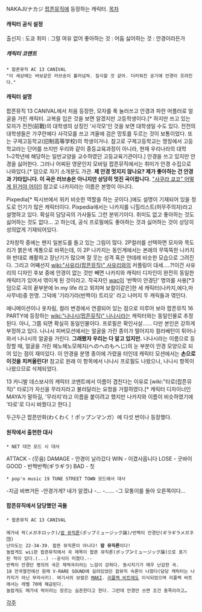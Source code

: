 NAKAJI/ナカジ
[[팝픈뮤직]]에 등장하는 캐릭터.
[[목차]]
==== 캐릭터 공식 설정 ====
출신지 : 도쿄
취미 : 그럴 여유 없어
좋아하는 것 : 어둠
싫어하는 것 : 안경이라든가

===== 캐릭터 코멘트 =====
 * 팝픈뮤직 AC 13 CANIVAL
 "이 세상에는 바보같은 러브송이 흘러넘쳐. 질식할 것 같아. 더러워진 공기에 안경이 흐려진다."

==== 캐릭터 설명 ====
팝픈뮤직 13 CANIVAL에서 처음 등장한, 모자를 푹 눌러쓰고 안경과 파란 머플러로 얼굴을 가린 캐릭터. 교복을 입은 것을 보면 알겠지만 고등학생이다.[* 하지만 쓰고 있는 모자가 전전(前戰)의 대학생의 상징인 '사각모'인 것을 보면 대학생일 수도 있다. 전전의 대학생들은 가쿠란에다 사각모를 쓰고 겨울에 검은 망토를 두르는 것이 보통이었다. 또는 구제고등학교(旧制高等学校)의 학생이거나. 참고로 구제고등학교는 명칭에서 고등학교라는 단어를 쓰지만 우리와 같이 중등교육과정이 아니라, 현재 우리나라의 대학 1~2학년에 해당하는 일반교양을 교수하였던 고등교육기관이다.] 안경을 쓰고 있지만 안경을 싫어한다. 그러나 어찌된 영문인지 모바일 팝픈뮤직에서는 취미가 안경 수집으로 나와있다.[* 덤으로 자기 소개문도 가관. '''제 안경 멋지지 않나요? 제가 좋아하는 건 안경과 기타입니다. 이 곡은 러브송은 아니지만 상당히 멋진 곡이랍니다.'''  [["사쿠라 쿄코" 어떻게 된거야 어이!]]] 참고로 나카지라는 이름은 본명이 아니다.

Pixpedia[* 픽시브에서 위키 비슷한 역할을 하는 곳이다.]에도 설명이 기재되어 있을 정도로 인기가 많은 캐릭터이다. Pixpedia에서는 나카지를 니힐리스트(허무주의자)라고 설명하고 있다. 확실히 담당곡의 가사들도 그런 분위기이다. 취미도 없고 좋아하는 것도 싫어하는 것도 없다… 고 하는데, 공식 프로필에도 좋아하는 것과 싫어하는 것이 상당히 성의없게 기재되어있다.

2차창작 중에는 왠지 일본도를 들고 있는 그림이 많다.
2P컬러를 선택하면 모자와 목도리가 붉은색 계통으로 바뀌는데, 이 2P 나카지는 동인계에서는 본래의 무뚝뚝한 나카지와 반대로 쾌활하고 장난기가 많으며 잘 웃는 성격 혹은 얀데레 비슷한 모습으로 그려진다.
그리고 어째선지 [[wiki:"사유리(팝픈뮤직)" 사유리]]와의 커플링이 대세.....?!이건 사유리의 디자인 후보 중에 안경이 없는 것만 빼면 나카지와 캐릭터 디자인이 완전히 동일한 캐릭터가 있어서 엮이게 된 것이라고.
작곡자인 [[wac]]이 '반짝이 안경단' 명의를 사용[*3 덤으로 곡의 끝부분에 In my life 라고 외치며 보컬이같은]한 세 캐릭터(나카지,에다,마사무네)중 한명.
그덕에 '기라기라(반짝이) 트리오' 라고 나머지 두 캐릭들과 엮인다.

애니메이션이나 옷차림, 컬러 변경에서 연결되어 있는 점으로 미루어 보아 팝픈뮤직 16 PARTY에 등장하는 [[wiki:"나나시(팝픈뮤직)" 나나시]]라는 캐릭터와는 동일인물로 추정된다. 아니, 그쯤 되면 확실히 동일인물이다. 프로필은 확인사살…… 다만 본인은 강하게 부정하고 있다. 나나시 피버모션에서는 얼굴을 가린 종이가 떨어지자 컬러배턴이 튀어나와서 나나시의 얼굴을 가린다. '''그래봤자 우리는 다 알고 있지만.'''
나나시라는 이름으로 등장할 때, 얼굴을 가린 헤노헤노모헤지(へのへのもへじ)의 눈 부분이 안경 모양으로 되어 있는 점이 재미있다. 이 안경을 분명 종이에 가렸을 터인데 캐릭터 모션에서는 '''손으로 이것을 치켜올린다!'''
참고로 원래 이 항목에서 나나시 프로필도 나왔으나, 나나시 항목이 나왔으므로 삭제되었다.

13 카니발 데스보사의 캐릭터 코멘트에서 이름이 겹친다는 이유로 [wiki:"타로(팝픈뮤직)" 타로]가 자신을 무라지라고 불러달라는 요청을 거절하였다.[* 캐릭터 디자이너인 MAYA가 말하길, '무라지'라고 이름을 붙이려고 했지만 나카지와 이름이 비슷하였기에 '타로'로 다시 바꿨다고 한다.]

두근두근 팝픈만화(わくわく！ポップンマンガ）에 다섯 번이나 등장했다.

==== 원작에서 출현한 대사 ====

 * NET 대전 모드 시 대사

ATTACK - (웃음)
DAMAGE - 안경이 날라갔다
WIN - 이겼사옵니다
LOSE - 굿바이
GOOD - 반짝반짝(ギラギラ)
BAD - 칫

 * pop'n music 19 TUNE STREET TOWN 모드에서 대사

-지금 바쁘거든
-안경가게? 내가 알겠냐
-...
-......
-그 모퉁이를 돌아 오른쪽이다...

==== 팝픈뮤직에서 담당했던 곡들 ====
 * 팝픈뮤직 AC 13 CANIVAL
 {{{#!html
<object width="480" height="385"><param name="movie" value="http://www.youtube.com/v/FtoJg8HtVCE&hl=ko_KR&fs=1&"></param><param name="allowFullScreen" value="true"></param><param name="allowscriptaccess" value="always"></param><embed src="http://www.youtube.com/v/FtoJg8HtVCE&hl=ko_KR&fs=1&" type="application/x-shockwave-flash" allowscriptaccess="always" allowfullscreen="true" width="480" height="385"></embed></object>
}}}
 메가네 락(メガネロック)/[[팝 뮤직론]](ポップミュージック論)/반짝이 안경단(ギラギラメガネ団)
 난이도는 22-34-39. 팝픈 뮤직론이 아니다! '''팝 뮤직론'''이다!
 놀랍게도 wii판 팝픈뮤직에서 곡 제목이 팝픈 뮤직론(ポップ'''ン'''ミュージック論)으로 표기된 적이 있다.(...) --공식이 미쳤다.--
 반짝이 안경단 명의의 곡은 체력곡이라는 느낌이 강하다. 동시치기가 매우 난감한 곡.
 18 전국열전에선 원래 V-RARE SOUND에 실려있었던 팝뮤직 속론이 나왔다(담당 캐릭터는 나카지가 아닌 무라사키). 여기서의 보컬은 [[MAKI]]. [[리플렉 비트]]에도 이식되었으며 리플렉 비트에서는 레벨 70에 해금된다.
 놀랍게도 메가네 락이라는 장르는 실존한다고 한다. 그런데 안경만 쓰면 조건 충족이라고… 

[[각주]]
